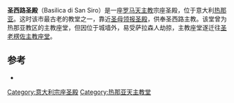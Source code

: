 {{Infobox religious building
| building_name         = 圣西路圣殿
| Image                 = Chiesa di San Siro Genova 05.jpg 
| image_size            = 250px
| location              = 意大利[[热那亚|热那亚]]
| geo                   = {{coord|44|24|42|N|8|55|49|E|scale:2500|display=title }}
| latitude              = 
| longitude             =
| religious_affiliation =[[罗马天主教|罗马天主教]]
| architecture_style    = [[巴洛克|巴洛克]]
}}
'''圣西路圣殿'''（Basilica di San Siro）是一座[[罗马天主教|罗马天主教]]宗座圣殿，位于意大利[[热那亚|热那亚]]。这时该市最古老的教堂之一，靠近[[圣母领报圣殿_(热那亚)|圣母领报圣殿]]，供奉圣西路主教。该堂曾为热那亚教区的主教座堂，但因位于城墙外，易受萨拉森人劫掠，主教座堂遂迁往[[圣老楞佐主教座堂|圣老楞佐主教座堂]]。

==参考==
{{reflist}}
*{{cite book |first= Lorenzo |last= Pareto |coauthors= Camillo Pallavicino; Massimiliano Spinola; Giovanni Cristoforo Gandolfi |title= Descrizione di Genova e del Genovesato, Volumen III |publisher= Tipografia Ferrando |year= 1846 |pages= 112–114 |url= http://books.google.com/books?id=oDEEAAAAQAAJ&printsec=frontcover&dq=Descrizione+di+Genova+e+del&hl=en |access-date= 2014-12-30 |archive-date= 2014-07-04 |archive-url= https://web.archive.org/web/20140704165538/http://books.google.com/books?id=oDEEAAAAQAAJ&printsec=frontcover&dq=Descrizione+di+Genova+e+del&hl=en |dead-url= no }}

[[Category:意大利宗座圣殿|Category:意大利宗座圣殿]]
[[Category:热那亚天主教堂|Category:热那亚天主教堂]]